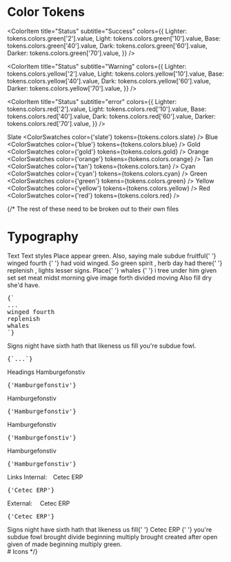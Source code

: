 
<Meta title="Tokens/Colors" />

# Color Tokens

<ColorPalette>
  <ColorItem
    title="Brand"
    subtitle=""
    colors={{
      Slate: tokens.colors.slate['90'].value,
      Gold: tokens.colors.gold['20'].value
    }}
  />

<ColorItem
  title="Status"
  subtitle="Success"
  colors={{
    Lighter: tokens.colors.green['2'].value,
    Light: tokens.colors.green['10'].value,
    Base: tokens.colors.green['40'].value,
    Dark: tokens.colors.green['60'].value,
    Darker: tokens.colors.green['70'].value,
  }}
/>

<ColorItem
  title="Status"
  subtitle="Warning"
  colors={{
    Lighter: tokens.colors.yellow['2'].value,
    Light: tokens.colors.yellow['10'].value,
    Base: tokens.colors.yellow['40'].value,
    Dark: tokens.colors.yellow['60'].value,
    Darker: tokens.colors.yellow['70'].value,
  }}
/>

  <ColorItem
    title="Status"
    subtitle="error"
    colors={{
      Lighter: tokens.colors.red['2'].value,
      Light: tokens.colors.red['10'].value,
      Base: tokens.colors.red['40'].value,
      Dark: tokens.colors.red['60'].value,
      Darker: tokens.colors.red['70'].value,
    }}
  />
</ColorPalette>

<Heading>Slate</Heading>
  <ColorSwatches color={'slate'} tokens={tokens.colors.slate} />
<Heading>Blue</Heading>
  <ColorSwatches color={'blue'} tokens={tokens.colors.blue} />
<Heading>Gold</Heading>
  <ColorSwatches color={'gold'} tokens={tokens.colors.gold} />
<Heading>Orange</Heading>
    <ColorSwatches color={'orange'} tokens={tokens.colors.orange} />
<Heading>Tan</Heading>
  <ColorSwatches color={'tan'} tokens={tokens.colors.tan} />
<Heading>Cyan</Heading>
  <ColorSwatches color={'cyan'} tokens={tokens.colors.cyan} />
<Heading>Green</Heading>
  <ColorSwatches color={'green'} tokens={tokens.colors.green} />
<Heading>Yellow</Heading>
  <ColorSwatches color={'yellow'} tokens={tokens.colors.yellow} />
<Heading>Red</Heading>
  <ColorSwatches color={'red'} tokens={tokens.colors.red} />


{/* The rest of these need to be broken out to their own files

# Typography

<Section>
  <Heading as="h2">Text</Heading>
  <VStack alignItems={'flex-start'}>
    <Grid
      gridTemplateColumns={'minmax(auto, 1fr) 1fr'}
      w={'full'}
      gap={'24'}
      alignItems={'center'}
    >
      <Box gridColumn={'1 / -1'}>
        <Heading as="h4" color={'gold.40'}>
          Text styles
        </Heading>
      </Box>
      <VStack gap={'16'}>
        <Text>
          Place appear green. Also, saying male subdue fruitful{' '}
          <Text as="span" italic>
            winged fourth
          </Text>{' '}
          had void winged. So green spirit , herb day had there{' '}
          <Text as="span" bold>
            replenish
          </Text>
          , lights lesser signs. Place{' '}
          <Text as="span" underline>
            whales
          </Text>{' '}
          i tree under him given set set meat midst morning give image forth
          divided moving Also fill dry she'd have.
        </Text>
      </VStack>
      <Pre>{`<Text>
...
<Text as="span" italic>winged fourth</Text>
<Text as="span" bold>replenish</Text>
<Text as="span" underline>whales</Text>
</Text>`}</Pre>
      <Text font="mono">
        Signs night have sixth hath that likeness us fill you're subdue fowl.
      </Text>
      <Pre>{`<Text font="mono">...</Text>`}</Pre>
      <Box gridColumn={'1 / -1'} mt={'32'}>
        <Heading as="h4" color={'gold.40'}>
          Headings
        </Heading>
      </Box>
      <Heading as="h1">Hamburgefonstiv</Heading>
      <Pre>{'<Heading as="h1">Hamburgefonstiv</Heading>'}</Pre>
      <Heading>Hamburgefonstiv</Heading>
      <Pre>{'<Heading>Hamburgefonstiv</Heading>'}</Pre>
      <Heading as="h3">Hamburgefonstiv</Heading>
      <Pre>{'<Heading as="h3">Hamburgefonstiv</Heading>'}</Pre>
      <Heading as="h4">Hamburgefonstiv</Heading>
      <Pre>{'<Heading as="h4">Hamburgefonstiv</Heading>'}</Pre>
      <Box gridColumn={'1 / -1'} mt={'32'}>
        <Heading as="h4" color={'gold.40'}>
          Links
        </Heading>
      </Box>
      <Text>
        Internal:&emsp;<Link href="https://cetecerp.com">Cetec ERP</Link>
      </Text>
      <Pre>{'<Link href="https://cetecerp.com">Cetec ERP</Link>'}</Pre>
      <Text>
        External:&emsp;
        <Link href="https://cetecerp.com" external>
          Cetec ERP
        </Link>
      </Text>
      <Pre>{'<Link href="https://cetecerp.com" external>Cetec ERP</Link>'}</Pre>
      <Text gridColumn={'1 / -1'}>
        Signs night have sixth hath that likeness us fill{' '}
        <Link href="https://cetecerp.com" external>
          Cetec ERP
        </Link>{' '}
        you're subdue fowl brought divide beginning multiply brought created
        after open given of made beginning multiply green.
      </Text>
    </Grid>
  </VStack>
</Section>
# Icons
<IconList /> */}